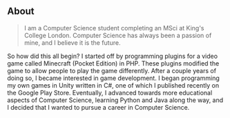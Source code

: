 ## About

> I am a Computer Science student completing an MSci at King's College London. Computer Science has always been a passion of mine, and I believe it is the future.

So how did this all begin? I started off by programming plugins for a video game called Minecraft (Pocket Edition) in PHP. These plugins modified the game to allow people to play the game differently. After a couple years of doing so, I became interested in game development. I began programming my own games in Unity written in C#, one of which I published recently on the Google Play Store. Eventually, I advanced towards more educational aspects of Computer Science, learning Python and Java along the way, and I decided that I wanted to pursue a career in Computer Science.
